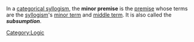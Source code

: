 In a [[categorical syllogism]], the '''minor premise''' is the [[premise]] whose terms are the [[syllogism]]'s [[minor term]] and [[middle term]]. It is also called the '''''subsumption'''''.

[[Category:Logic]]
{{FOLDOC}}
{{substub}}
